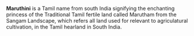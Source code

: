 {{references}}
'''Maruthini''' is a Tamil name from south India signifying the enchanting princess of the Traditional Tamil fertile land called Marutham from the Sangam Landscape, which refers all land used for relevant to agriculatural cultivation, in the Tamil hearland in South India.